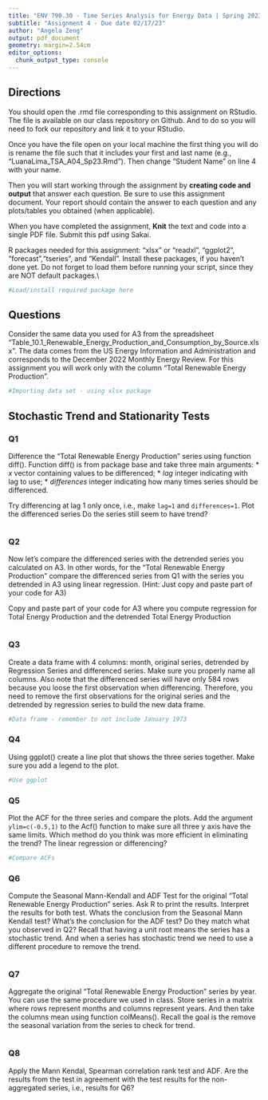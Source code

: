 ```yaml
---
title: "ENV 790.30 - Time Series Analysis for Energy Data | Spring 2023"
subtitle: "Assignment 4 - Due date 02/17/23"
author: "Angela Zeng"
output: pdf_document
geometry: margin=2.54cm
editor_options: 
  chunk_output_type: console
---
```

  
## Directions
  
You should open the .rmd file corresponding to this assignment on RStudio. The file is available on our class repository on Github. And to do so you will need to fork our repository and link it to your RStudio.  

Once you have the file open on your local machine the first thing you will do is rename the file such that it includes your first and last name (e.g., "LuanaLima_TSA_A04_Sp23.Rmd"). Then change "Student Name" on line 4 with your name. 

Then you will start working through the assignment by  **creating code and output** that answer each question. Be sure to use this assignment document. Your report should contain the answer to each question and any plots/tables you obtained (when applicable).

When you have completed the assignment, **Knit** the text and code into a single PDF file. Submit this pdf using Sakai. 

R packages needed for this assignment: "xlsx" or "readxl", "ggplot2", "forecast","tseries", and "Kendall". Install these packages, if you haven't done yet. Do not forget to load them before running your script, since they are NOT default packages.\\

```r
#Load/install required package here


```

## Questions 

Consider the same data you used for A3 from the spreadsheet "Table_10.1_Renewable_Energy_Production_and_Consumption_by_Source.xlsx". The data comes from the US Energy Information and Administration and corresponds to the December 2022 Monthly Energy Review. For this assignment you will work only with the column "Total Renewable Energy Production". 


```r
#Importing data set - using xlsx package


```


## Stochastic Trend and Stationarity Tests

### Q1

Difference the "Total Renewable Energy Production" series using function diff(). Function diff() is from package base and take three main arguments:
* *x* vector containing values to be differenced;
* *lag* integer indicating with lag to use;
* *differences* integer indicating how many times series should be differenced.

Try differencing at lag 1 only once, i.e., make `lag=1` and `differences=1`. Plot the differenced series Do the series still seem to have trend?

```r

```

### Q2

Now let's compare the differenced series with the detrended series you calculated on A3. In other words, for the "Total Renewable Energy Production" compare the differenced series from Q1 with the series you detrended in A3 using linear regression. (Hint: Just copy and paste part of your code for A3)

Copy and paste part of your code for A3 where you compute regression for Total Energy Production and the detrended Total Energy Production

```r

```

### Q3
Create a data frame with 4 columns: month, original series, detrended by Regression Series and differenced series. Make sure you properly name all columns. Also note that the differenced series will have only 584 rows because you loose the first observation when differencing. Therefore, you need to remove the first observations for the original series and the detrended by regression series to build the new data frame.

```r
#Data frame - remember to not include January 1973


```

### Q4
Using ggplot() create a line plot that shows the three series together. Make sure you add a legend to the plot.

```r
#Use ggplot

```


### Q5
Plot the ACF for the three series and compare the plots. Add the argument `ylim=c(-0.5,1)` to the Acf() function to make sure all three y axis have the same limits. Which method do you think was more efficient in eliminating the trend? The linear regression or differencing?

```r
#Compare ACFs

```


### Q6
Compute the Seasonal Mann-Kendall and ADF Test for the original "Total Renewable Energy Production" series. Ask R to print the results. Interpret the results for both test. Whats the conclusion from the Seasonal Mann Kendall test? What's the conclusion for the ADF test? Do they match what you observed in Q2? Recall that having a unit root means the series has a stochastic trend. And when a series has stochastic trend we need to use a different procedure to remove the trend.

```r

```

### Q7

Aggregate the original "Total Renewable Energy Production" series by year. You can use the same procedure we used in class. Store series in a matrix where rows represent months and columns represent years. And then take the columns mean using function colMeans(). Recall the goal is the remove the seasonal variation from the series to check for trend. 

```r

```

### Q8

Apply the Mann Kendal, Spearman correlation rank test and ADF. Are the results from the test in agreement with the test results for the non-aggregated series, i.e., results for Q6?

```r

```

